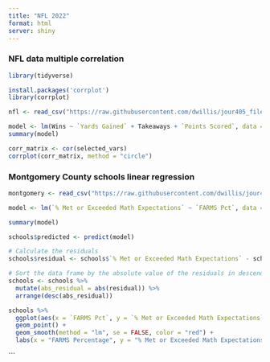 ```yaml
---
title: "NFL 2022"
format: html
server: shiny
---
```

### NFL data multiple correlation 
```r

library(tidyverse)

install.packages('corrplot')
library(corrplot)

nfl <- read_csv("https://raw.githubusercontent.com/dwillis/jour405_files/main/nfl_2022.csv")

```

```r
model <- lm(Wins ~ `Yards Gained` + Takeaways + `Points Scored`, data = teams)
summary(model)
```

```r
corr_matrix <- cor(selected_vars)
corrplot(corr_matrix, method = "circle")
```



### Montgomery County schools linear regression 

```r
montgomery <- read_csv("https://raw.githubusercontent.com/dwillis/jour405_files/main/montgomery_md.csv")

```

```r
model <- lm(`% Met or Exceeded Math Expectations` ~ `FARMS Pct`, data = schools)

summary(model)
```

```r
schools$predicted <- predict(model)

# Calculate the residuals
schools$residual <- schools$`% Met or Exceeded Math Expectations` - schools$predicted

# Sort the data frame by the absolute value of the residuals in descending order
schools <- schools %>%
  mutate(abs_residual = abs(residual)) %>%
  arrange(desc(abs_residual))
```

```r
schools %>%
  ggplot(aes(x = `FARMS Pct`, y = `% Met or Exceeded Math Expectations`)) +
  geom_point() +
  geom_smooth(method = "lm", se = FALSE, color = "red") +
  labs(x = "FARMS Percentage", y = "% Met or Exceeded Math Expectations", title = "Scatterplot of Math Expectations vs FARMS Percentage")
```
```
